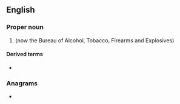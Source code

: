==English==

===Proper noun===
{{en-proper noun}}
# {{lb|en|US}} {{init of|lang=en|[[w:Bureau of Alcohol, Tobacco and Firearms|Bureau of Alcohol, Tobacco and Firearms]]|nodot=1}} (now the Bureau of Alcohol, Tobacco, Firearms and Explosives)

====Derived terms====
* {{l|en|BATFE}}

===Anagrams===
* {{anagrams|en|a=abft|baft}}
